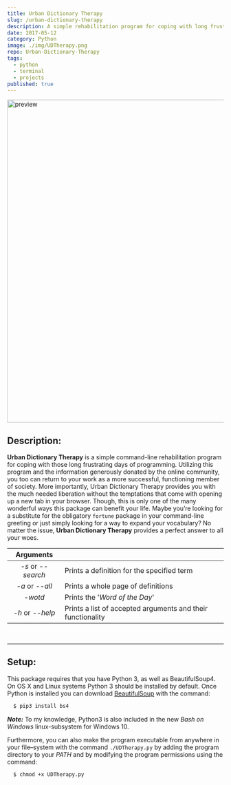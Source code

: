 ---
title: Urban Dictionary Therapy
slug: /urban-dictionary-therapy
description: A simple rehabilitation program for coping with long frustrating days of programming
date: 2017-05-12
category: Python
image: ./img/UDTherapy.png
repo: Urban-Dictionary-Therapy
tags:
  - python
  - terminal
  - projects
published: true
---

<p classMame='text-center'>
  <img src='https://cloud.githubusercontent.com/assets/16360374/25802132/cfcd58de-33a5-11e7-8cf8-81f18f6f7af8.png' width='750' alt='preview'/>
</p>

## Description:
**Urban Dictionary Therapy** is a simple command-line rehabilitation program for coping with those long frustrating days of programming. Utilizing this program and the information generously donated by the online community, you too can return to your work as a more successful, functioning member of society. More importantly, Urban Dictionary Therapy provides you with the much needed liberation without the temptations that come with opening up a new tab in your browser.
Though, this is only one of the many wonderful ways this package can benefit your life. Maybe you&rsquo;re looking for a substitute for the obligatory ```fortune``` package in your command-line greeting or just simply looking for a way to expand your vocabulary?
No matter the issue, **Urban Dictionary Therapy** provides a perfect answer to all your woes.

| Arguments          |                                                             |
|:-------------:|-------------------------------------------------------------|
| *-s* or *--search* |          Prints a definition for the specified term         |
|  *-a* or *--all*  |              Prints a whole page of definitions             |
|        *-wotd*        |              Prints the '*Word of the Day*'       |
|  *-h* or *--help* | Prints a list of accepted arguments and their functionality |

<br/>

------

## Setup:
This package requires that you have Python 3, as well as BeautifulSoup4. On OS X and Linux systems Python 3 should be installed by default. Once Python is installed you can download [BeautifulSoup](https://www.crummy.com/software/BeautifulSoup/) with the command:

```bash
  $ pip3 install bs4
```

***Note:*** To my knowledge, Python3 is also included in the new *Bash on Windows* linux-subsystem for Windows 10.


Furthermore, you can also make the program executable from anywhere in your file&ndash;system with the command `./UDTherapy.py` by adding the program directory to your *PATH* and by modifying the program permissions using the command:

```bash
  $ chmod +x UDTherapy.py
```

<br/>
